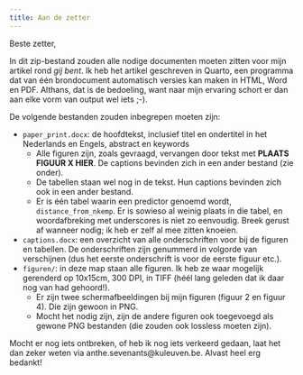 ```yaml
---
title: Aan de zetter
---
```


Beste zetter,

In dit zip-bestand zouden alle nodige documenten moeten zitten voor mijn artikel rond *gij bent*. Ik heb het artikel geschreven in Quarto, een programma dat van één brondocument automatisch versies kan maken in HTML, Word en PDF. Althans, dat is de bedoeling, want naar mijn ervaring schort er dan aan elke vorm van output wel iets ;-).

De volgende bestanden zouden inbegrepen moeten zijn:

- `paper_print.docx`: de hoofdtekst, inclusief titel en ondertitel in het Nederlands en Engels, abstract en keywords
    - Alle figuren zijn, zoals gevraagd, vervangen door tekst met **PLAATS FIGUUR X HIER**. De captions bevinden zich in een ander bestand (zie onder).
    - De tabellen staan wel nog in de tekst. Hun captions bevinden zich ook in een ander bestand.
    - Er is één tabel waarin een predictor genoemd wordt, `distance_from_nkemp`. Er is sowieso al weinig plaats in die tabel, en woordafbreking met underscores is niet zo eenvoudig. Breek gerust af wanneer nodig; ik heb er zelf al mee zitten knoeien.
- `captions.docx`: een overzicht van alle onderschriften voor bij de figuren en tabellen. De onderschriften zijn genummerd in volgorde van verschijnen (dus het eerste onderschrift is voor de eerste figuur etc.).
- `figuren/`: in deze map staan alle figuren. Ik heb ze waar mogelijk gerenderd op 10x15cm, 300 DPI, in TIFF (héél lang geleden dat ik daar nog van had gehoord!).
    - Er zijn twee schermafbeeldingen bij mijn figuren (figuur 2 en figuur 4). Die zijn gewoon in PNG.
    - Mocht het nodig zijn, zijn de andere figuren ook toegevoegd als gewone PNG bestanden (die zouden ook lossless moeten zijn).

Mocht er nog iets ontbreken, of heb ik nog iets verkeerd gedaan, laat het dan zeker weten via anthe.sevenants@kuleuven.be. Alvast heel erg bedankt!
